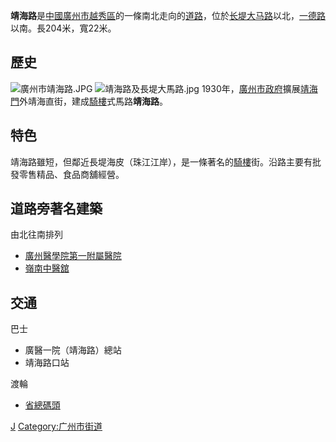 {{Unreferenced |time=2010-06-26T13:29:13+00:00 }}
{{Infobox China Road
|中文道路名称=靖 海 路
|道路名称拼音=Jinghai Lu
|道路英文名=
|道路方向=南北
|图片=
|图片说明=
|道路属性=城市道路
|道路总长度=0.204
|规划总长度=
|已通车长度=
|车速限制=
|行车线数量=
|道路宽度=22
|所在地区=[[广州市|广州市]][[越秀区|越秀区]]
|起点=[[长堤大马路|长堤大马路]]
|终点=[[一德路|一德路]]
|道路命名日期=1930年
|命名缘由=[[靖海門|靖海門]]
|道路旧名=靖海直街
|道路动工日期=1930年
|通车日期=
|相连路段=
|路段主要建筑=
}}

'''靖海路'''是[[中國|中國]][[廣州市|廣州市]][[越秀區|越秀區]]的一條南北走向的[[道路|道路]]，位於[[长堤大马路|长堤大马路]]以北，[[一德路|一德路]]以南。長204米，寬22米。

==歷史==
[[File:廣州市靖海路.JPG|thumb]]
[[File:靖海路及長堤大馬路.jpg|thumb]]
1930年，[[廣州市政府|廣州市政府]]擴展[[靖海門|靖海門]]外靖海直街，建成[[騎樓|騎樓]]式馬路'''靖海路'''。

==特色==
靖海路雖短，但鄰近長堤海皮（珠江江岸），是一條著名的[[騎樓|騎樓]]街。沿路主要有批發零售精品、食品商舖經營。

==道路旁著名建築==
由北往南排列
*[[廣州醫學院第一附屬醫院|廣州醫學院第一附屬醫院]]
*[[嶺南中醫舘|嶺南中醫舘]]

==交通==


巴士
*廣醫一院（靖海路）總站
*靖海路口站

渡輪
*[[省總碼頭|省總碼頭]]

{{GZ-stub}}
{{coord|23|6|55.36|N|113|15|23.11|E|display=title|region:CH_type}}


[[Category:越秀区|J]]

[[Category:广州市街道|Category:广州市街道]]